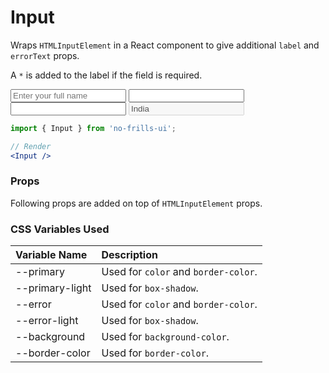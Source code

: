 
<Meta title='Decrative Components/Input' component={Input} />

# Input

Wraps `HTMLInputElement` in a React component to give additional `label` and `errorText` props.

A `*` is added to the label if the field is required.

<Preview>
    <form>
        <Input
            label='Name'
            type='text'
            minLength={4}
            style={{ width: '300px' }}
            placeholder='Enter your full name'
            required
        />
        <Input
            label='Email'
            type='email'
            required
        />
        <Input
            label='Website'
            type='url'
        />
        <Input
            label='Country'
            type='text'
            value='India'
            disabled
        />
    </form>
</Preview>

```jsx
import { Input } from 'no-frills-ui';

// Render
<Input />
```
### Props
Following props are added on top of `HTMLInputElement` props.
<Props of={Input} />

### CSS Variables Used

| Variable Name | Description |
| :- | :- |
| --primary | Used for `color` and `border-color`. |
| --primary-light | Used for `box-shadow`. |
| --error | Used for `color` and `border-color`. |
| --error-light | Used for `box-shadow`. |
| --background | Used for `background-color`. |
| --border-color | Used for `border-color`. |
